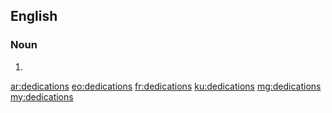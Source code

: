 ==English==

===Noun===
{{head|en}}

# {{plural of|dedication}}

[[ar:dedications]]
[[eo:dedications]]
[[fr:dedications]]
[[ku:dedications]]
[[mg:dedications]]
[[my:dedications]]